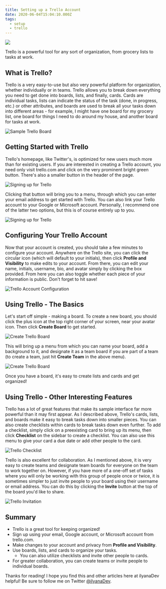 ```yaml
---
title: Setting up a Trello Account
date: 2020-06-04T15:04:10.000Z
tags:
  - setup
  - trello
---
```


![](setting-up-trello.png)

Trello is a powerful tool for any sort of organization, from grocery lists to tasks at work.

What is Trello?
-

Trello is a very easy-to-use but also very powerful platform for organization, whether individually or in teams. Trello allows you to break down everything you need to get done into boards, lists, and finally, cards. Cards are individual tasks, lists can indicate the status of the task (done, in progress, etc.) or other attributes, and boards are used to break all your tasks down into different areas - for example, I might have one board for my grocery list, one board for things I need to do around my house, and another board for tasks at work.

![Sample Trello Board](trello-sample-board.png "Sample Trello Board")

Getting Started with Trello
-

Trello's homepage, like Twitter's, is optimized for new users much more than for existing users. If you are interested in creating a Trello account, you need only visit trello.com and click on the very prominent bright green button. There's also a smaller button in the header of the page.

![Signing up for Trello](trello-signup.png "Trello Signup")

Clicking that button will bring you to a menu, through which you can enter your email address to get started with Trello. You can also link your Trello account to your Google or Microsoft account. Personally, I recommend one of the latter two options, but this is of course entirely up to you.

![Signing up for Trello](trello-signup-menu.png "Trello Signup")

Configuring Your Trello Account
-

Now that your account is created, you should take a few minutes to configure your account. Anywhere on the Trello site, you can click the circular icon (which will default to your initials), then click **Profile and Visibility** to make edits to your account. From there, you can edit your name, initials, username, bio, and avatar simply by clicking the box provided. From here you can also toggle whether each piece of your information is public. Don't forget to hit save!

![Trello Account Configuration](trello-account-configuration.png "Trello Account Configuration")

Using Trello - The Basics
-

Let's start off simple - making a board. To create a new board, you should click the plus icon at the top right corner of your screen, near your avatar icon. Then click **Create Board** to get started.

![Create Trello Board](trello-create.png "Create Trello Board")

This will bring up a menu from which you can name your board, add a background to it, and designate it as a team board if you are part of a team (to create a team, just hit **Create Team** in the above menu).

![Create Trello Board](trello-create-board.png "Create Trello Board")

Once you have a board, it's easy to create lists and cards and get organized!

Using Trello - Other Interesting Features
-

Trello has a lot of great features that make its sample interface far more powerful than it may first appear. As I described above, Trello's cards, lists, and boards make it easy to break tasks down into smaller pieces. You can also create checklists within cards to break tasks down even further. To add a checklist, simply click on a preexisting card to bring up its menu, then click **Checklist** on the sidebar to create a checklist. You can also use this menu to give your card a due date or add other people to the card.

![Trello Checklist](trello-checklist-menu.png "Trello Checklist")

Trello is also excellent for collaboration. As I mentioned above, it is very easy to create teams and designate team boards for everyone on the team to work together on. However, if you have more of a one-off set of tasks where you will only be working with this group of people once or twice, it is sometimes simpler to just invite people to your board using their username or email address. You can do this by clicking the **Invite** button at the top of the board you'd like to share.

![Trello Invitation](trello-invite.png "Trello Invite")

Summary
--

* Trello is a great tool for keeping organized!
* Sign up using your email, Google account, or Microsoft account from trello.com.
* Make changes to your account and privacy from **Profile and Visibility**.
* Use boards, lists, and cards to organize your tasks.
  * You can also utilize checklists and invite other people to cards.
* For greater collaboration, you can create teams or invite people to individual boards.

Thanks for reading! I hope you find this and other articles here at ilyanaDev helpful! Be sure to follow me on Twitter [@ilyanaDev](https://twitter.com/ilyanaDev).
